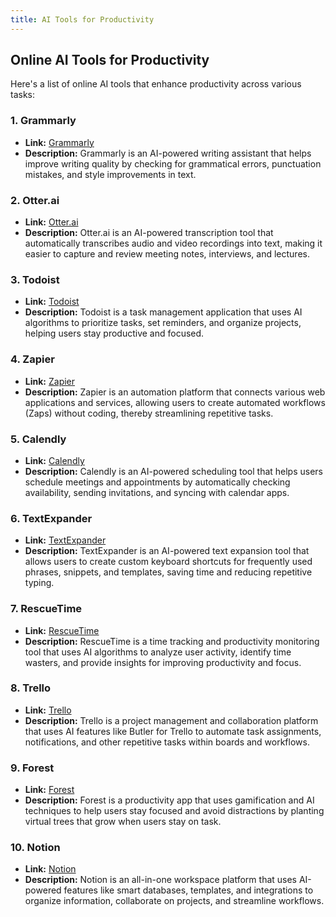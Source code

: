 ```yaml
---
title: AI Tools for Productivity
---
```


## Online AI Tools for Productivity

Here's a list of online AI tools that enhance productivity across various tasks:

### 1. **Grammarly**
   - **Link:** [Grammarly](https://www.grammarly.com/)
   - **Description:** Grammarly is an AI-powered writing assistant that helps improve writing quality by checking for grammatical errors, punctuation mistakes, and style improvements in text.

### 2. **Otter.ai**
   - **Link:** [Otter.ai](https://otter.ai/)
   - **Description:** Otter.ai is an AI-powered transcription tool that automatically transcribes audio and video recordings into text, making it easier to capture and review meeting notes, interviews, and lectures.

### 3. **Todoist**
   - **Link:** [Todoist](https://todoist.com/)
   - **Description:** Todoist is a task management application that uses AI algorithms to prioritize tasks, set reminders, and organize projects, helping users stay productive and focused.

### 4. **Zapier**
   - **Link:** [Zapier](https://zapier.com/)
   - **Description:** Zapier is an automation platform that connects various web applications and services, allowing users to create automated workflows (Zaps) without coding, thereby streamlining repetitive tasks.

### 5. **Calendly**
   - **Link:** [Calendly](https://calendly.com/)
   - **Description:** Calendly is an AI-powered scheduling tool that helps users schedule meetings and appointments by automatically checking availability, sending invitations, and syncing with calendar apps.

### 6. **TextExpander**
   - **Link:** [TextExpander](https://textexpander.com/)
   - **Description:** TextExpander is an AI-powered text expansion tool that allows users to create custom keyboard shortcuts for frequently used phrases, snippets, and templates, saving time and reducing repetitive typing.

### 7. **RescueTime**
   - **Link:** [RescueTime](https://www.rescuetime.com/)
   - **Description:** RescueTime is a time tracking and productivity monitoring tool that uses AI algorithms to analyze user activity, identify time wasters, and provide insights for improving productivity and focus.

### 8. **Trello**
   - **Link:** [Trello](https://trello.com/)
   - **Description:** Trello is a project management and collaboration platform that uses AI features like Butler for Trello to automate task assignments, notifications, and other repetitive tasks within boards and workflows.

### 9. **Forest**
   - **Link:** [Forest](https://www.forestapp.cc/)
   - **Description:** Forest is a productivity app that uses gamification and AI techniques to help users stay focused and avoid distractions by planting virtual trees that grow when users stay on task.

### 10. **Notion**
   - **Link:** [Notion](https://www.notion.so/)
   - **Description:** Notion is an all-in-one workspace platform that uses AI-powered features like smart databases, templates, and integrations to organize information, collaborate on projects, and streamline workflows.
